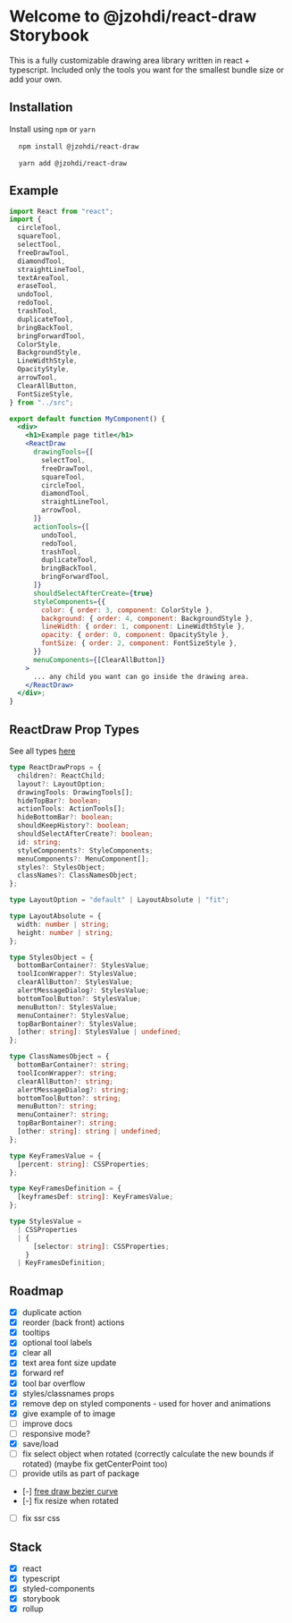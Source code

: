
<Meta title="Introduction" />

# Welcome to @jzohdi/react-draw Storybook

This is a fully customizable drawing area library written in react + typescript.
Included only the tools you want for the smallest bundle size or add your own.

## Installation

Install using `npm` or `yarn`

<pre>
  <code className="shell">npm install @jzohdi/react-draw</code>
</pre>

<pre>
  <code className="shell">yarn add @jzohdi/react-draw</code>
</pre>

## Example

```jsx
import React from "react";
import {
  circleTool,
  squareTool,
  selectTool,
  freeDrawTool,
  diamondTool,
  straightLineTool,
  textAreaTool,
  eraseTool,
  undoTool,
  redoTool,
  trashTool,
  duplicateTool,
  bringBackTool,
  bringForwardTool,
  ColorStyle,
  BackgroundStyle,
  LineWidthStyle,
  OpacityStyle,
  arrowTool,
  ClearAllButton,
  FontSizeStyle,
} from "../src";

export default function MyComponent() {
  <div>
    <h1>Example page title</h1>
    <ReactDraw
      drawingTools={[
        selectTool,
        freeDrawTool,
        squareTool,
        circleTool,
        diamondTool,
        straightLineTool,
        arrowTool,
      ]}
      actionTools={[
        undoTool,
        redoTool,
        trashTool,
        duplicateTool,
        bringBackTool,
        bringForwardTool,
      ]}
      shouldSelectAfterCreate={true}
      styleComponents={{
        color: { order: 3, component: ColorStyle },
        background: { order: 4, component: BackgroundStyle },
        lineWidth: { order: 1, component: LineWidthStyle },
        opacity: { order: 0, component: OpacityStyle },
        fontSize: { order: 2, component: FontSizeStyle },
      }}
      menuComponents={[ClearAllButton]}
    >
      ... any child you want can go inside the drawing area.
    </ReactDraw>
  </div>;
}
```

## ReactDraw Prop Types

See all types [here][2]

```typescript
type ReactDrawProps = {
  children?: ReactChild;
  layout?: LayoutOption;
  drawingTools: DrawingTools[];
  hideTopBar?: boolean;
  actionTools: ActionTools[];
  hideBottomBar?: boolean;
  shouldKeepHistory?: boolean;
  shouldSelectAfterCreate?: boolean;
  id: string;
  styleComponents?: StyleComponents;
  menuComponents?: MenuComponent[];
  styles?: StylesObject;
  classNames?: ClassNamesObject;
};

type LayoutOption = "default" | LayoutAbsolute | "fit";

type LayoutAbsolute = {
  width: number | string;
  height: number | string;
};

type StylesObject = {
  bottomBarContainer?: StylesValue;
  toolIconWrapper?: StylesValue;
  clearAllButton?: StylesValue;
  alertMessageDialog?: StylesValue;
  bottomToolButton?: StylesValue;
  menuButton?: StylesValue;
  menuContainer?: StylesValue;
  topBarBontainer?: StylesValue;
  [other: string]: StylesValue | undefined;
};

type ClassNamesObject = {
  bottomBarContainer?: string;
  toolIconWrapper?: string;
  clearAllButton?: string;
  alertMessageDialog?: string;
  bottomToolButton?: string;
  menuButton?: string;
  menuContainer?: string;
  topBarBontainer?: string;
  [other: string]: string | undefined;
};

type KeyFramesValue = {
  [percent: string]: CSSProperties;
};

type KeyFramesDefinition = {
  [keyframesDef: string]: KeyFramesValue;
};

type StylesValue =
  | CSSProperties
  | {
      [selector: string]: CSSProperties;
    }
  | KeyFramesDefinition;
```

## Roadmap

- [x] duplicate action
- [x] reorder (back front) actions
- [x] tooltips
- [x] optional tool labels
- [x] clear all
- [x] text area font size update
- [x] forward ref
- [x] tool bar overflow
- [x] styles/classnames props
- [x] remove dep on styled components - used for hover and animations
- [x] give example of to image
- [ ] improve docs
- [ ] responsive mode?
- [x] save/load
- [ ] fix select object when rotated (correctly calculate the new bounds if rotated) (maybe fix getCenterPoint too)
- [ ] provide utils as part of package
- [-] [free draw bezier curve][1]
- [-] fix resize when rotated
- [ ] fix ssr css

## Stack

- [x] react
- [x] typescript
- [x] styled-components
- [x] storybook
- [x] rollup

[1]: https://francoisromain.medium.com/smooth-a-svg-path-with-cubic-bezier-curves-e37b49d46c74
[2]: https://github.com/jzohdi/reactdraw/blob/main/src/types.ts
